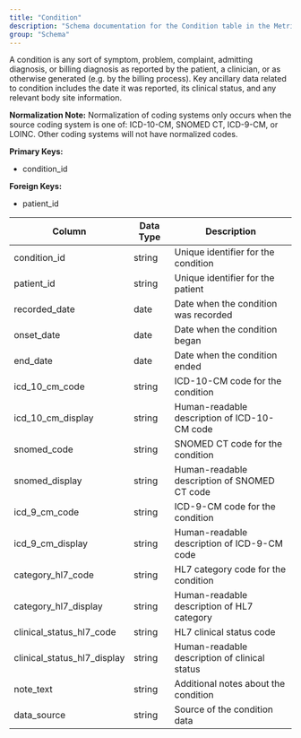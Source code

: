```yaml
---
title: "Condition"
description: "Schema documentation for the Condition table in the Metriport data model"
group: "Schema"
---
```


A condition is any sort of symptom, problem, complaint, admitting diagnosis, or billing diagnosis as reported by the patient, a clinician, or as otherwise generated (e.g. by the billing process). Key ancillary data related to condition includes the date it was reported, its clinical status, and any relevant body site information.

**Normalization Note:**
Normalization of coding systems only occurs when the source coding system is one of: ICD-10-CM, SNOMED CT, ICD-9-CM, or LOINC. Other coding systems will not have normalized codes.

**Primary Keys:**
* condition_id

**Foreign Keys:**
* patient_id

| Column | Data Type | Description |
| ------ | --------- | ----------- |
| condition_id | string | Unique identifier for the condition |
| patient_id | string | Unique identifier for the patient |
| recorded_date | date | Date when the condition was recorded |
| onset_date | date | Date when the condition began |
| end_date | date | Date when the condition ended |
| icd_10_cm_code | string | ICD-10-CM code for the condition |
| icd_10_cm_display | string | Human-readable description of ICD-10-CM code |
| snomed_code | string | SNOMED CT code for the condition |
| snomed_display | string | Human-readable description of SNOMED CT code |
| icd_9_cm_code | string | ICD-9-CM code for the condition |
| icd_9_cm_display | string | Human-readable description of ICD-9-CM code |
| category_hl7_code | string | HL7 category code for the condition |
| category_hl7_display | string | Human-readable description of HL7 category |
| clinical_status_hl7_code | string | HL7 clinical status code |
| clinical_status_hl7_display | string | Human-readable description of clinical status |
| note_text | string | Additional notes about the condition |
| data_source | string | Source of the condition data |
